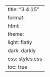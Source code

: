 ---
title: "3.4.15"
format:
    html:
        theme:
            light: flatly
            dark: darkly
        css: styles.css
        toc: true
---